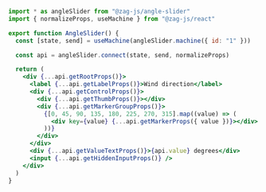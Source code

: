 ```jsx
import * as angleSlider from "@zag-js/angle-slider"
import { normalizeProps, useMachine } from "@zag-js/react"

export function AngleSlider() {
  const [state, send] = useMachine(angleSlider.machine({ id: "1" }))

  const api = angleSlider.connect(state, send, normalizeProps)

  return (
    <div {...api.getRootProps()}>
      <label {...api.getLabelProps()}>Wind direction</label>
      <div {...api.getControlProps()}>
        <div {...api.getThumbProps()}></div>
        <div {...api.getMarkerGroupProps()}>
          {[0, 45, 90, 135, 180, 225, 270, 315].map((value) => (
            <div key={value} {...api.getMarkerProps({ value })}></div>
          ))}
        </div>
      </div>
      <div {...api.getValueTextProps()}>{api.value} degrees</div>
      <input {...api.getHiddenInputProps()} />
    </div>
  )
}
```
